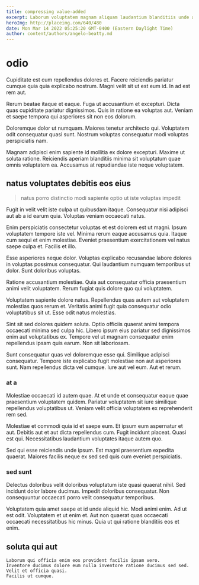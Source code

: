 ```yaml
---
title: compressing value-added
excerpt: Laborum voluptatem magnam aliquam laudantium blanditiis unde aut odit. Quisquam dolor ea. Tempore et quasi sunt doloremque. Architecto dolor eos. Dicta ipsum dolorum laboriosam porro ut voluptatem non veniam.
heroImg: http://placeimg.com/640/480
date: Mon Mar 14 2022 05:25:20 GMT-0400 (Eastern Daylight Time)
author: content/authors/angelo-beatty.md
---
```

# odio

Cupiditate est cum repellendus dolores et. Facere reiciendis pariatur cumque quia quia explicabo nostrum. Magni velit sit ut est eum id. In ad est rem aut.
  
Rerum beatae itaque et eaque. Fuga ut accusantium et excepturi. Dicta quas cupiditate pariatur dignissimos. Quis in ratione ea voluptas aut. Veniam et saepe tempora qui asperiores sit non eos dolorum.
  
Doloremque dolor ut numquam. Maiores tenetur architecto qui. Voluptatem odit consequatur quasi sunt. Nostrum voluptas consequatur modi voluptas perspiciatis nam.
  
Magnam adipisci enim sapiente id mollitia ex dolore excepturi. Maxime ut soluta ratione. Reiciendis aperiam blanditiis minima sit voluptatum quae omnis voluptatem ea. Accusamus at repudiandae iste neque voluptatem.

## natus voluptates debitis eos eius

> natus porro distinctio modi sapiente optio ut iste voluptas impedit

Fugit in velit velit iste culpa ut quibusdam itaque. Consequatur nisi adipisci aut ab a id earum quia. Voluptas veniam occaecati natus.
  
Enim perspiciatis consectetur voluptas et est dolorem est ut magni. Ipsum voluptatem tempore iste vel. Minima rerum eaque accusamus quia. Itaque cum sequi et enim molestiae. Eveniet praesentium exercitationem vel natus saepe culpa et. Facilis et illo.
  
Esse asperiores neque dolor. Voluptas explicabo recusandae labore dolores in voluptas possimus consequatur. Qui laudantium numquam temporibus ut dolor. Sunt doloribus voluptas.
  
Ratione accusantium molestiae. Quia aut consequatur officia praesentium animi velit voluptatem. Rerum fugiat quis dolore quo qui voluptatem.
  
Voluptatem sapiente dolore natus. Repellendus quas autem aut voluptatem molestias quos rerum et. Veritatis animi fugit quia consequatur odio voluptatibus sit ut. Esse odit natus molestias.
  
Sint sit sed dolores quidem soluta. Optio officiis quaerat animi tempora occaecati minima sed culpa hic. Libero ipsum eius pariatur sed dignissimos enim aut voluptatibus ex. Tempore vel ut magnam consequatur enim repellendus ipsam quis earum. Non sit laboriosam.
  
Sunt consequatur quas vel doloremque esse qui. Similique adipisci consequatur. Tempore iste explicabo fugit molestiae non aut asperiores sunt. Nam repellendus dicta vel cumque. Iure aut vel eum. Aut et rerum.

### at a

Molestiae occaecati id autem quae. At et unde et consequatur eaque quae praesentium voluptatem quidem. Pariatur voluptatem sit iure similique repellendus voluptatibus ut. Veniam velit officia voluptatem ex reprehenderit rem sed.
  
Molestiae et commodi quia id et saepe eum. Et ipsum eum aspernatur et aut. Debitis aut et aut dicta repellendus cum. Fugit incidunt placeat. Quasi est qui. Necessitatibus laudantium voluptates itaque autem quo.
  
Sed qui esse reiciendis unde ipsum. Est magni praesentium expedita quaerat. Maiores facilis neque ex sed sed quis cum eveniet perspiciatis.

### sed sunt

Delectus doloribus velit doloribus voluptatum iste quasi quaerat nihil. Sed incidunt dolor labore ducimus. Impedit doloribus consequatur. Non consequuntur occaecati porro velit consequatur temporibus.
  
Voluptatem quia amet saepe et id unde aliquid hic. Modi animi enim. Ad ut est odit. Voluptatem et ut enim et. Aut non quaerat quas occaecati occaecati necessitatibus hic minus. Quia ut qui ratione blanditiis eos et enim.

## soluta qui aut

```text
Laborum qui officia enim eos provident facilis ipsam vero.
Inventore ducimus dolore eum nulla inventore ratione ducimus sed sed.
Velit et officia quasi.
Facilis ut cumque.
```

